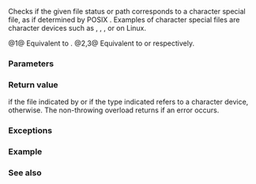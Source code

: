 {{cpp/filesystem/title|is_character_file}}
{{cpp/filesystem/navbar}}
{{dcl begin}}
{{dcl header|filesystem}}
{{dcl|num=1|since=c++17|1=
bool is_character_file( std::filesystem::file_status s ) noexcept;
}}
{{dcl|num=2|since=c++17|1=
bool is_character_file( const std::filesystem::path&amp; p );
}}
{{dcl|num=3|since=c++17|1=
bool is_character_file( const std::filesystem::path&amp; p, std::error_code&amp; ec ) noexcept;
}}
{{dcl end}}

Checks if the given file status or path corresponds to a character special file, as if determined by POSIX [https://pubs.opengroup.org/onlinepubs/9699919799/basedefs/sys_stat.h.html {{c|S_ISCHR}}]. Examples of character special files are character devices such as {{c|/dev/null}}, {{c|/dev/tty}}, {{c|/dev/audio}}, or {{c|/dev/nvram}} on Linux.

@1@ Equivalent to {{c|1=s.type() == file_type::character}}.
@2,3@ Equivalent to {{c|is_character_file(status(p))}} or {{c|is_character_file(status(p, ec))}} respectively.

===Parameters===
{{par begin}}
{{par|s|file status to check}}
{{par|p|path to examine}}
{{par|ec|out-parameter for error reporting in the non-throwing overload}}
{{par end}}

===Return value===
{{c|true}} if the file indicated by {{c|p}} or if the type indicated {{c|s}} refers to a character device, {{c|false}} otherwise. The non-throwing overload returns {{c|false}} if an error occurs.

===Exceptions===
{{cpp/filesystem/error_handling|p|throw=/2,3}}

===Example===
{{cpp/filesystem/status_example}}

===See also===
{{dsc begin}}
{{dsc inc|cpp/filesystem/dsc status}}
{{dsc inc|cpp/filesystem/dsc file_status}}
{{dsc inc|cpp/filesystem/dsc status_known}}
{{dsc inc|cpp/filesystem/dsc is_block_file}}
{{dsc inc|cpp/filesystem/dsc is_directory}}
{{dsc inc|cpp/filesystem/dsc is_fifo}}
{{dsc inc|cpp/filesystem/dsc is_other}}
{{dsc inc|cpp/filesystem/dsc is_regular_file}}
{{dsc inc|cpp/filesystem/dsc is_socket}}
{{dsc inc|cpp/filesystem/dsc is_symlink}}
{{dsc inc|cpp/filesystem/dsc exists}}
{{dsc inc|cpp/filesystem/directory_entry/dsc is_character_file}}
{{dsc end}}

{{langlinks|es|ja|zh}}